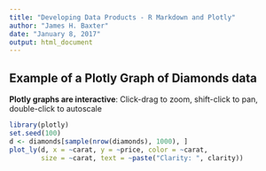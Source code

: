---
title: "Developing Data Products - R Markdown and Plotly"
author: "James H. Baxter"
date: "January 8, 2017"
output: html_document
---

## Example of a Plotly Graph of Diamonds data  


__Plotly graphs are interactive__: Click-drag to zoom, shift-click to pan, double-click to autoscale  



```{r, echo=FALSE, message=FALSE}

library(plotly)
set.seed(100)
d <- diamonds[sample(nrow(diamonds), 1000), ]
plot_ly(d, x = ~carat, y = ~price, color = ~carat,
        size = ~carat, text = ~paste("Clarity: ", clarity))

```

